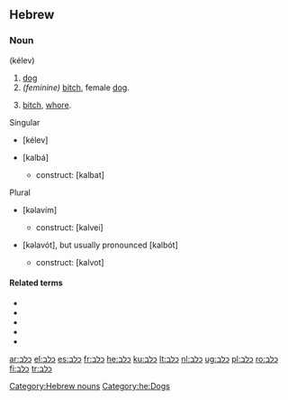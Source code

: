 ==Hebrew==

===Noun===
'''{{Hebr|כֶּלֶב}}''' (kélev) {{m}}

# [[dog]]
#''(feminine)'' [[bitch]], female [[dog]].
# {{context|feminine|pejorative|lang=he}} [[bitch]], [[whore]].

;Singular
* {{Hebr|כלב}} {{m}} {{s}} [kélev]
* {{Hebr|[[כלבה|כַּלְבָּה]]}} {{f}} {{s}} [kalbá]
** construct: {{Hebr|כַּלְבַּת}} [kalbat]
;Plural
* {{Hebr|כְּלָבִים}} {{m}} {{p}} [kəlavím]
** construct: {{Hebr|כַּלְבֵי}} [kalvei]
* {{Hebr|כְּלָבוֹת}} {{f}} {{p}} [kəlavót], but usually pronounced {{Hebr|כַּלְבּוֹת}} [kalbót]
** construct: {{Hebr|כַּלְבוֹת}} [kalvot]

====Related terms====
*{{Hebr|[[כלב ים|כֶּלֶב יָם]]}}
*{{Hebr|[[כלב נהר|כֶּלֶב נָהָר]]}}
*{{Hebr|[[כלבלב|כְּלַבְלָב]]}}
*{{Hebr|[[כלבן|כַּלְבָן]]}}
*{{Hebr|[[כלבת|כַּלֶּבֶת]]}}

[[Category:Hebrew nouns]]
[[Category:he:Dogs]]

[[ar:כלב]]
[[el:כלב]]
[[es:כלב]]
[[fr:כלב]]
[[he:כלב]]
[[ku:כלב]]
[[lt:כלב]]
[[nl:כלב]]
[[ug:כלב]]
[[pl:כלב]]
[[ro:כלב]]
[[fi:כלב]]
[[tr:כלב]]